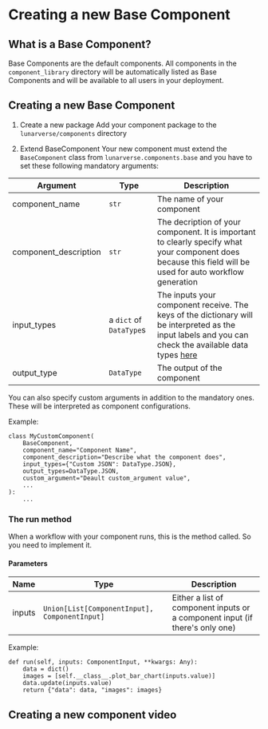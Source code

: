 
# Creating a new Base Component

## What is a Base Component?

Base Components are the default components. All components in the `component_library` directory will be automatically listed as Base Components and will be available to all users in your deployment.

## Creating a new Base Component

1. Create a new package
Add your component package to the `lunarverse/components` directory

2. Extend BaseComponent
Your new component must extend the `BaseComponent` class from `lunarverse.components.base` and you have to set these following mandatory arguments:

| Argument | Type | Description |
| ----------- | ----------- | ----------- |
| component_name | `str` | The name of your component |
| component_description | `str` | The decription of your component. It is important to clearly specify what your component does because this field will be used for auto workflow generation |
| input_types | a `dict` of `DataType`s | The inputs your component receive. The keys of the dictionary will be interpreted as the input labels and you can check the available data types [here](./component.md#data-types) |
| output_type | `DataType` | The output of the component |

You can also specify custom arguments in addition to the mandatory ones. These will be interpreted as component configurations.

Example:
```
class MyCustomComponent(
    BaseComponent,
    component_name="Component Name",
    component_description="Describe what the component does",
    input_types={"Custom JSON": DataType.JSON},
    output_types=DataType.JSON,
    custom_argument="Deault custom_argument value",
    ...
):
    ...
```

### The run method
When a workflow with your component runs, this is the method called. So you need to implement it.

#### Parameters
| Name | Type | Description |
| ----------- | ----------- | ----------- |
| inputs | `Union[List[ComponentInput], ComponentInput]` | Either a list of component inputs or a component input (if there's only one)

Example:
```
def run(self, inputs: ComponentInput, **kwargs: Any):
    data = dict()
    images = [self.__class__.plot_bar_chart(inputs.value)]
    data.update(inputs.value)
    return {"data": data, "images": images}
```

## Creating a new component video
<ReactPlayer playing controls url='/creating-a-new-component.mp4' />

